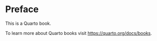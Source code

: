 # Preface 

This is a Quarto book.

To learn more about Quarto books visit <https://quarto.org/docs/books>.
